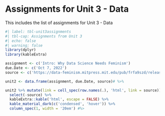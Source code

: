 # Assignments for Unit 3 - Data {#sec-assignment3}

::: {.callout-note appearance="simple"}
This includes the list of assignments for Unit 3 - Data
:::


```{r}
#| label: tbl-unit3assignments
#| tbl-cap: Assignments from Unit 3
#| echo: false
#| warning: false
library(dplyr)
library(kableExtra)

assignment <- c('Intro: Why Data Science Needs Feminism')
due.Date <- c('Oct 7, 2022')
source <- c('https://data-feminism.mitpress.mit.edu/pub/frfa9szd/release/6')

unit2 <- data.frame(assignment, due.Date, source)# %>% 

unit2 %>% mutate(link = cell_spec(row.names(.), 'html', link = source)) %>% 
  select(-source) %>% 
  kableExtra::kable('html', escape = FALSE) %>% 
  kable_material_dark(c('condensed', 'hover')) %>% 
  column_spec(1, width = '20em') #%>

```